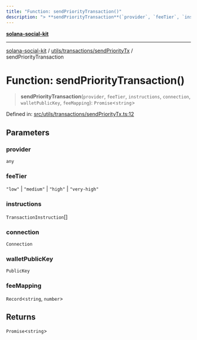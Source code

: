```yaml
---
title: "Function: sendPriorityTransaction()"
description: "> **sendPriorityTransaction**(`provider`, `feeTier`, `instructions`, `connection`, `walletPublicKey`, `feeMapping`): `Promise`\<`string`\>"
---
```


[**solana-social-kit**](../../../../README.mdx)

***

[solana-social-kit](../../../../README.mdx) / [utils/transactions/sendPriorityTx](../README.mdx) / sendPriorityTransaction

# Function: sendPriorityTransaction()

> **sendPriorityTransaction**(`provider`, `feeTier`, `instructions`, `connection`, `walletPublicKey`, `feeMapping`): `Promise`\<`string`\>

Defined in: [src/utils/transactions/sendPriorityTx.ts:12](https://github.com/SendArcade/solana-social-starter/blob/03568260ca96ed63f77049843c721de1cb011893/src/utils/transactions/sendPriorityTx.ts#L12)

## Parameters

### provider

`any`

### feeTier

`"low"` | `"medium"` | `"high"` | `"very-high"`

### instructions

`TransactionInstruction`[]

### connection

`Connection`

### walletPublicKey

`PublicKey`

### feeMapping

`Record`\<`string`, `number`\>

## Returns

`Promise`\<`string`\>
